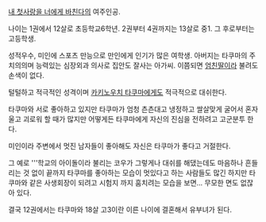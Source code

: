 [[내 첫사랑을 너에게 바친다]]의 여주인공.

나이는 1권에서 12살로 초등학교6학년. 2권부터 4권까지는 13살로 중1. 그 후로부터는 고등학생.

성적우수, 미인에 스포츠 만능으로 만인에게 인기가 많은 여학생.
아버지는 타쿠마의 주치의의며 능력있는 심장외과 의사로 집안도 잘사는 아가씨.
이쯤되면 [[엄친딸]]이라 불려도 손색이 없다.

털털하고 적극적인 성격이며 [[카키노우치 타쿠마]]에게도 적극적으로 대쉬한다.

타쿠마와 서로 좋아하고 있지만 타쿠마가 엄청 츤츤대고 냉정하고 쌀살맞게 굴어서 혼자 울고 괴로워 할 때가 많지만 어떻게든 타쿠마에게 자신의 진심을 전하려고 고군분투 한다.

미인이라 주변에서 멋진 남자들이 좋아해도 자신은 타쿠마가 좋다고 거절한다.

그 예로 '''학교의 아이돌이라 불리는 코우가 그렇게나 대쉬를 해댔는데도 마음하나 흔들리는 것 없이 끝까지 타쿠마를 좋아하는 모습이 멋있다고 하는 사람들도 많긴 하지만
타쿠마와 같은 사생회장이 되려고 시험지 까지 훔치려는 모습을 보면... 무모한 면도 없잖아 있다.

결국 12권에서는 타쿠마와 18살 고3이란 이른 나이에 결혼해서 유부녀가 된다.

